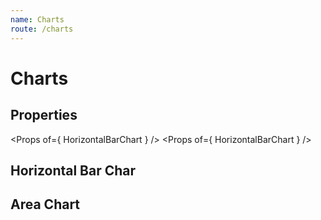 ```yaml
---
name: Charts
route: /charts
---
```



# Charts

## Properties
<Props of={ HorizontalBarChart } />
<Props of={ HorizontalBarChart } />

## Horizontal Bar Char
<Playground>
    <HorizontalBarChart 
        percent
        animation
        yToolTip='Equipamento: '
        xToolTip='Disponibilidade: '
        data={ [ [3,"NG 361"],[5,"NG 362"],[55,"NG 364"] ] } 
    />
</Playground>

## Area Chart 
